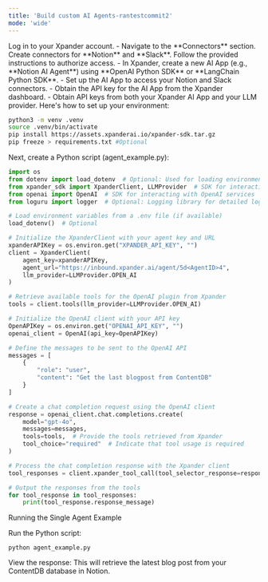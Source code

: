 ```yaml
---
title: 'Build custom AI Agents-rantestcommit2'
mode: 'wide'
---
```


<Steps>
  <Step title="Prerequisite 1: Install xpander-sdk and build ">
    Log in to your Xpander account. - Navigate to the **Connectors** section.
    Create connectors for **Notion** and **Slack**. Follow the provided
    instructions to authorize access.
  </Step>

<Step title="Prerequisite 2: Define Your AI App">
  - In Xpander, create a new AI App (e.g., **Notion AI Agent**) using **OpenAI
  Python SDK** or **LangChain Python SDK**. - Set up the AI App to access your
  Notion and Slack connectors. - Obtain the API key for the AI App from the
  Xpander dashboard.
</Step>

  <Step title="Prerequisite 3: Obtain API Keys">
    - Obtain API keys from both your Xpander AI App and your LLM provider.
  </Step>
</Steps>

<Tooltip tip="Make sure you have xpander-sdk installed!">
  Here's how to set up your environment:
</Tooltip>

```bash
python3 -m venv .venv
source .venv/bin/activate
pip install https://assets.xpanderai.io/xpander-sdk.tar.gz
pip freeze > requirements.txt #Optional
```

Next, create a Python script (agent_example.py):

```python
import os
from dotenv import load_dotenv  # Optional: Used for loading environment variables from a .env file
from xpander_sdk import XpanderClient, LLMProvider  # SDK for interacting with Xpander services
from openai import OpenAI  # SDK for interacting with OpenAI services
from loguru import logger  # Optional: Logging library for detailed logging

# Load environment variables from a .env file (if available)
load_dotenv()  # Optional

# Initialize the XpanderClient with your agent key and URL
xpanderAPIKey = os.environ.get("XPANDER_API_KEY", "")
client = XpanderClient(
    agent_key=xpanderAPIKey,
    agent_url="https://inbound.xpander.ai/agent/5d<AgentID>4",
    llm_provider=LLMProvider.OPEN_AI
)

# Retrieve available tools for the OpenAI plugin from Xpander
tools = client.tools(llm_provider=LLMProvider.OPEN_AI)

# Initialize the OpenAI client with your API key
OpenAPIKey = os.environ.get("OPENAI_API_KEY", "")
openai_client = OpenAI(api_key=OpenAPIKey)

# Define the messages to be sent to the OpenAI API
messages = [
    {
        "role": "user",
        "content": "Get the last blogpost from ContentDB"
    }
]

# Create a chat completion request using the OpenAI client
response = openai_client.chat.completions.create(
    model="gpt-4o",
    messages=messages,
    tools=tools,  # Provide the tools retrieved from Xpander
    tool_choice="required"  # Indicate that tool usage is required
)

# Process the chat completion response with the Xpander client
tool_responses = client.xpander_tool_call(tool_selector_response=response.model_dump())

# Output the responses from the tools
for tool_response in tool_responses:
    print(tool_response.response_message)
```

Running the Single Agent Example

Run the Python script:

`python agent_example.py`

View the response:
This will retrieve the latest blog post from your ContentDB database in Notion.
